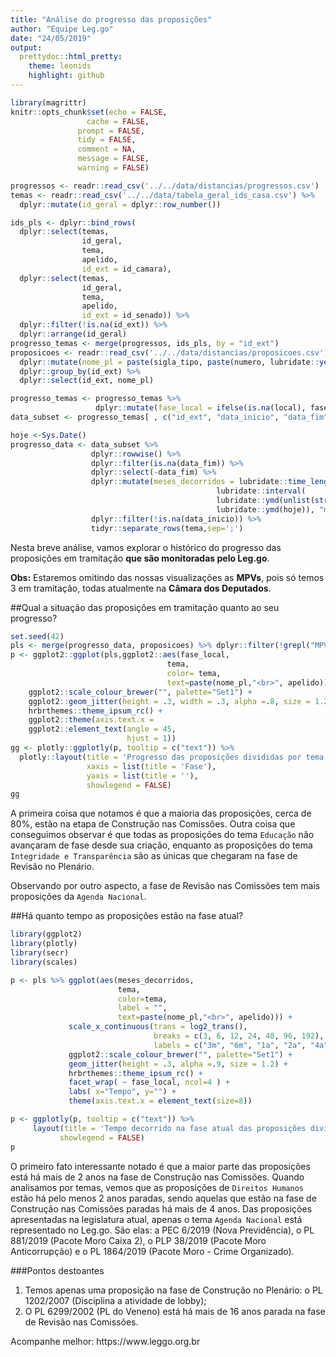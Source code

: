 ```yaml
---
title: "Análise do progresso das proposições"
author: "Equipe Leg.go"
date: "24/05/2019"
output:
  prettydoc::html_pretty:
    theme: leonids
    highlight: github
---
```


```r
library(magrittr)
knitr::opts_chunk$set(echo = FALSE,
	             cache = FALSE,
               prompt = FALSE,
               tidy = FALSE,
               comment = NA,
               message = FALSE,
               warning = FALSE)
```

```r
progressos <- readr::read_csv('../../data/distancias/progressos.csv') 
temas <- readr::read_csv('../../data/tabela_geral_ids_casa.csv') %>%
  dplyr::mutate(id_geral = dplyr::row_number())

ids_pls <- dplyr::bind_rows(
  dplyr::select(temas,
                id_geral,
                tema,
                apelido,
                id_ext = id_camara),
  dplyr::select(temas,
                id_geral,
                tema,
                apelido,
                id_ext = id_senado)) %>%
  dplyr::filter(!is.na(id_ext)) %>%
  dplyr::arrange(id_geral)
progresso_temas <- merge(progressos, ids_pls, by = "id_ext")
proposicoes <- readr::read_csv('../../data/distancias/proposicoes.csv') %>% 
  dplyr::mutate(nome_pl = paste(sigla_tipo, paste(numero, lubridate::year(data_apresentacao),sep='/'))) %>% 
  dplyr::group_by(id_ext) %>% 
  dplyr::select(id_ext, nome_pl)
```

```r
progresso_temas <- progresso_temas %>% 
                   dplyr::mutate(fase_local = ifelse(is.na(local), fase_global, paste(fase_global, local, sep=" - ")))
data_subset <- progresso_temas[ , c("id_ext", "data_inicio", "data_fim", "tema", "apelido", "fase_local", "id_geral")]
```

```r
hoje <-Sys.Date()
progresso_data <- data_subset %>% 
                  dplyr::rowwise() %>% 
                  dplyr::filter(is.na(data_fim)) %>% 
                  dplyr::select(-data_fim) %>% 
                  dplyr::mutate(meses_decorridos = lubridate::time_length(
                                              lubridate::interval(
                                              lubridate::ymd(unlist(strsplit(as.character(data_inicio), " "))[1]), 
                                              lubridate::ymd(hoje)), "month")) %>%
                  dplyr::filter(!is.na(data_inicio)) %>% 
                  tidyr::separate_rows(tema,sep=';')
```

Nesta breve análise, vamos explorar o histórico do progresso das proposições em tramitação **que são monitoradas pelo Leg.go**.

**Obs:** Estaremos omitindo das nossas visualizações as **MPVs**, pois só temos 3 em tramitação, todas atualmente na **Câmara dos Deputados**.

##Qual a situação das proposições em tramitação quanto ao seu progresso?

```r
set.seed(42)
pls <- merge(progresso_data, proposicoes) %>% dplyr::filter(!grepl("MPV", nome_pl))
p <- ggplot2::ggplot(pls,ggplot2::aes(fase_local, 
                                   tema,
                                   color= tema,
                                   text=paste(nome_pl,"<br>", apelido))) +
    ggplot2::scale_colour_brewer("", palette="Set1") +
    ggplot2::geom_jitter(height = .3, width = .3, alpha =.8, size = 1.2, ) +
    hrbrthemes::theme_ipsum_rc() +
    ggplot2::theme(axis.text.x = 
    ggplot2::element_text(angle = 45,
                          hjust = 1))
gg <- plotly::ggplotly(p, tooltip = c("text")) %>% 
  plotly::layout(title = 'Progresso das proposições divididas por tema',
                 xaxis = list(title = 'Fase'),
                 yaxis = list(title = ''),
                 showlegend = FALSE)
gg
```

A primeira coisa que notamos é que a maioria das proposições, cerca de 80%, estão na etapa de Construção nas Comissões. Outra coisa que conseguimos observar é que todas as proposições do tema `Educação` não avançaram de fase desde sua criação, enquanto as proposições do tema `Integridade e Transparência` são as únicas que chegaram na fase de Revisão no Plenário. 

Observando por outro aspecto, a fase de Revisão nas Comissões tem mais proposições da `Agenda Nacional`.


##Há quanto tempo as proposições estão na fase atual?


```r
library(ggplot2)
library(plotly)
library(secr)
library(scales)

p <- pls %>% ggplot(aes(meses_decorridos,
                        tema, 
                        color=tema,
                        label = "",
                        text=paste(nome_pl,"<br>", apelido))) + 
             scale_x_continuous(trans = log2_trans(), 
                                breaks = c(3, 6, 12, 24, 48, 96, 192), 
                                labels = c("3m", "6m", "1a", "2a", "4a", "8a", "16a")) +
             ggplot2::scale_colour_brewer("", palette="Set1") +
             geom_jitter(height = .3, alpha =.9, size = 1.2) +
             hrbrthemes::theme_ipsum_rc() +
             facet_wrap( ~ fase_local, ncol=4 ) +
             labs( x="Tempo", y="") +
             theme(axis.text.x = element_text(size=8)) 

p <- ggplotly(p, tooltip = c("text")) %>% 
     layout(title = 'Tempo decorrido na fase atual das proposições divididas por tema',
           showlegend = FALSE)
p
```

O primeiro fato interessante notado é que a maior parte das proposições está há mais de 2 anos na fase de Construção nas Comissões. Quando analisamos por temas, vemos que as proposições de `Direitos Humanos` estão há pelo menos 2 anos paradas, sendo aquelas que estão na fase de Construção nas Comissões paradas há mais de 4 anos. 
Das proposições apresentadas na legislatura atual, apenas o tema `Agenda Nacional` está representado no Leg.go. São elas: a PEC 6/2019 (Nova Previdência), o PL 881/2019 (Pacote Moro Caixa 2), o PLP 38/2019 (Pacote Moro Anticorrupção) e o PL 1864/2019 (Pacote Moro - Crime Organizado). 

###Pontos destoantes

1. Temos apenas uma proposição na fase de Construção no Plenário: o PL 1202/2007 (Disciplina a atividade de lobby);
2. O PL 6299/2002 (PL do Veneno) está há mais de 16 anos parada na fase de Revisão nas Comissões.

Acompanhe melhor: https://www.leggo.org.br
